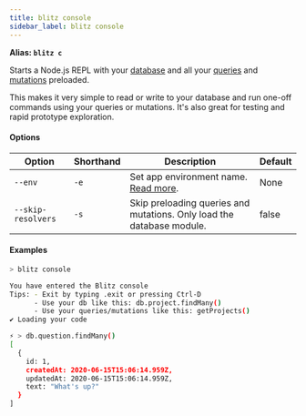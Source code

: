```yaml
---
title: blitz console
sidebar_label: blitz console
---
```


**Alias: `blitz c`**

Starts a Node.js REPL with your [database](./database-overview) and all
your [queries](./query-resolvers) and [mutations](./mutation-resolvers)
preloaded.

This makes it very simple to read or write to your database and run
one-off commands using your queries or mutations. It's also great for
testing and rapid prototype exploration.

#### Options

| Option             | Shorthand | Description                                                                           | Default |
| ------------------ | --------- | ------------------------------------------------------------------------------------- | ------- |
| `--env`            | `-e`      | Set app environment name. [Read more](/docs/custom-environments#custom-environments). | None    |
| `--skip-resolvers` | `-s`      | Skip preloading queries and mutations. Only load the database module.                 | false   |

#### Examples

```bash
> blitz console

You have entered the Blitz console
Tips: - Exit by typing .exit or pressing Ctrl-D
      - Use your db like this: db.project.findMany()
      - Use your queries/mutations like this: getProjects()
✔ Loading your code

⚡ > db.question.findMany()
[
  {
    id: 1,
    createdAt: 2020-06-15T15:06:14.959Z,
    updatedAt: 2020-06-15T15:06:14.959Z,
    text: "What's up?"
  }
]
```
